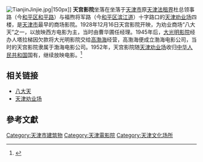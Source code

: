 [[File:TianjinJinjie.jpg|right]]|150px]]
'''天宫影院'''坐落在坐落于[[天津市|天津市]]原[[天津法租界|天津法租界]]杜总领事路（今[[和平区_(天津市)|和平区]][[和平路_(天津)|和平路]]）与福煦将军路（今[[和平区_(天津市)|和平区]][[滨江道|滨江道]]）十字路口的[[天津劝业场|天津劝业场]]四楼，是[[天津市|天津市]]最早的商场影院。1928年12月16日天宫影院开映，为劝业商场“八大天”之一，以放映西方电影为主，当时由曹华圃任经理。1945年后，[[大光明影院|大光明影院]]经办人塔拉梯因欠款将大光明影院交给[[高渤海|高渤海]]经营，高渤海便成立渤海电影公司，当时的天宫影院隶属于渤海电影公司。1952年，天宫影院随[[天津劝业场|天津劝业场]]收归[[中华人民共和国|中华人民共和国]]国有，继续放映电影。<ref>{{Cite web |url=http://www.tjhp.gov.cn/servlet/ContentServer?cid=1105523261346&pagename=tjhp%2FPage%2Fsub-t46&c=Page |title=天宫影院 |access-date=2017-08-13 |archive-date=2016-03-04 |archive-url=https://web.archive.org/web/20160304191406/http://www.tjhp.gov.cn/servlet/ContentServer?cid=1105523261346&pagename=tjhp%2FPage%2Fsub-t46&c=Page |dead-url=yes }}</ref>

==相关链接==
*[[八大天|八大天]]
*[[天津劝业场|天津劝业场]]

==參考文獻==
<div class="references-small">
<references />
</div>

{{天津劝业场八大天}}

[[Category:天津市建筑物|Category:天津市建筑物]]
[[Category:天津電影院|Category:天津電影院]]
[[Category:天津文化场所|Category:天津文化场所]]